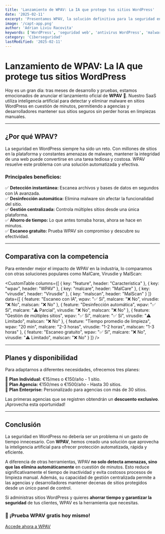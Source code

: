 ```yaml
---
title: 'Lanzamiento de WPAV: La IA que protege tus sitios WordPress'
date: '2025-02-11'
excerpt: 'Presentamos WPAV, la solución definitiva para la seguridad en WordPress impulsada por IA. Descubre cómo puede ayudarte a mantener tus sitios libres de amenazas con un escaneo gratuito.'
image: '/capt-app.png'
author: 'Adrian Liviu Racovita'
keywords: ['WordPress', 'seguridad web', 'antivirus WordPress', 'malware', 'IA en ciberseguridad', 'protección de sitios web']
category: 'Ciberseguridad'
lastModified: '2025-02-11'
---
```


# Lanzamiento de WPAV: La IA que protege tus sitios WordPress

Hoy es un gran día: tras meses de desarrollo y pruebas, estamos emocionados de anunciar el lanzamiento oficial de **WPAV** 🎉. Nuestro SaaS utiliza inteligencia artificial para detectar y eliminar malware en sitios WordPress en cuestión de minutos, permitiendo a agencias y desarrolladores mantener sus sitios seguros sin perder horas en limpiezas manuales.

---

## **¿Por qué WPAV?**

La seguridad en WordPress siempre ha sido un reto. Con millones de sitios en la plataforma y constantes amenazas de malware, mantener la integridad de una web puede convertirse en una tarea tediosa y costosa. WPAV resuelve este problema con una solución automatizada y efectiva.

### **Principales beneficios:**
✅ **Detección instantánea:** Escanea archivos y bases de datos en segundos con IA avanzada.  
✅ **Desinfección automática:** Elimina malware sin afectar la funcionalidad del sitio.  
✅ **Gestión centralizada:** Controla múltiples sitios desde una única plataforma.  
✅ **Ahorro de tiempo:** Lo que antes tomaba horas, ahora se hace en minutos.  
✅ **Escaneo gratuito:** Prueba WPAV sin compromiso y descubre su efectividad.

---

## **Comparativa con la competencia**

Para entender mejor el impacto de WPAV en la industria, lo comparamos con otras soluciones populares como MalCare, Virusdie y MalScan:

<CustomTable
  columns={[
    { key: "feature", header: "Característica" },
    { key: "wpav", header: "WPAV" },
    { key: "malcare", header: "MalCare" },
    { key: "virusdie", header: "Virusdie" },
    { key: "malscan", header: "MalScan" }
  ]}
  data={[
    { feature: "Escaneo con IA", wpav: "✅ Sí", malcare: "❌ No", virusdie: "❌ No", malscan: "❌ No" },
    { feature: "Desinfección automática", wpav: "✅ Sí", malcare: "⚠️ Parcial", virusdie: "❌ No", malscan: "❌ No" },
    { feature: "Gestión de múltiples sitios", wpav: "✅ Sí", malcare: "✅ Sí", virusdie: "⚠️ Limitado", malscan: "❌ No" },
    { feature: "Tiempo promedio de limpieza", wpav: "20 min", malcare: "2-3 horas", virusdie: "1-2 horas", malscan: "1-3 horas" },
    { feature: "Escaneo gratuito", wpav: "✅ Sí", malcare: "❌ No", virusdie: "⚠️ Limitado", malscan: "❌ No" }
  ]}
/>

---

## **Planes y disponibilidad**

Para adaptarnos a diferentes necesidades, ofrecemos tres planes:

🔹 **Plan Individual:** €15/mes o €150/año - 1 sitio.  
🔹 **Plan Agencia:** €150/mes o €1500/año - Hasta 30 sitios.  
🔹 **Plan Enterprise:** Personalizado para agencias con más de 30 sitios.  

Las primeras agencias que se registren obtendrán un **descuento exclusivo**. ¡Aprovecha esta oportunidad!

---

## **Conclusión**

La seguridad en WordPress no debería ser un problema ni un gasto de tiempo innecesario. Con **WPAV**, hemos creado una solución que aprovecha la inteligencia artificial para ofrecer protección automatizada, rápida y eficiente. 

A diferencia de otras herramientas, WPAV **no solo detecta amenazas, sino que las elimina automáticamente** en cuestión de minutos. Esto reduce significativamente el tiempo de inactividad y evita costosos procesos de limpieza manual. Además, su capacidad de gestión centralizada permite a las agencias y desarrolladores mantener decenas de sitios protegidos desde un único panel de control.

Si administras sitios WordPress y quieres **ahorrar tiempo y garantizar la seguridad** de tus clientes, WPAV es la herramienta que necesitas. 

### **🚀 ¡Prueba WPAV gratis hoy mismo!**
[Accede ahora a WPAV](https://wpav.es)